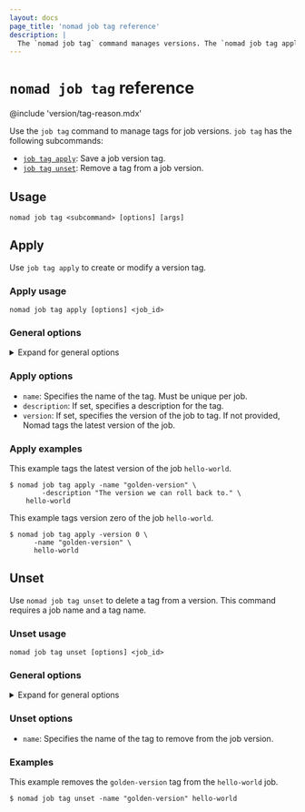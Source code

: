 ```yaml
---
layout: docs
page_title: 'nomad job tag reference'
description: |
  The `nomad job tag` command manages versions. The `nomad job tag apply` command saves a job version tag, and the `nomad job tag unset` command removes a job version tag.
---
```



# `nomad job tag` reference

@include 'version/tag-reason.mdx'

Use the `job tag` command to manage tags for job versions. `job tag` has the
following subcommands:

- [`job tag apply`](#apply): Save a job version tag.
- [`job tag unset`](#unset): Remove a tag from a job version.

## Usage

```shell
nomad job tag <subcommand> [options] [args]
```

## Apply

Use `job tag apply` to create or modify a version tag.

### Apply usage

```shell-session
nomad job tag apply [options] <job_id>
```

### General options

<details>
<summary>Expand for general options</summary>

@include 'general_options.mdx'

</details>

### Apply options

- `name`: Specifies the name of the tag. Must be unique per job.
- `description`: If set, specifies a description for the tag.
- `version`: If set, specifies the version of the job to tag. If not provided, Nomad tags the latest version of the job.

### Apply examples

This example tags the latest version of the job `hello-world`.

```shell-session
$ nomad job tag apply -name "golden-version" \
		-description "The version we can roll back to." \
    hello-world
```

This example tags version zero of the job `hello-world`.

```shell-session
$ nomad job tag apply -version 0 \
      -name "golden-version" \
      hello-world
```

## Unset

Use `nomad job tag unset` to delete a tag from a version. This command requires a job name and a tag name.

### Unset usage

```shell-session
nomad job tag unset [options] <job_id>
```

### General options

<details>
<summary>Expand for general options</summary>

@include 'general_options.mdx'

</details>

### Unset options

- `name`: Specifies the name of the tag to remove from the job version.

### Examples

This example removes the `golden-version` tag from the `hello-world` job.

```shell-session
$ nomad job tag unset -name "golden-version" hello-world
```

[diff]: /nomad/docs/commands/job/history/
[revert]: /nomad/docs/commands/job/revert/

